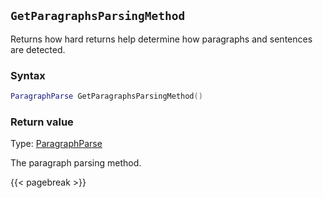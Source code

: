 ## `GetParagraphsParsingMethod`

Returns how hard returns help determine how paragraphs and sentences are detected.

### Syntax {-}

``` .lua
ParagraphParse GetParagraphsParsingMethod()
```

### Return value {-}

Type: [ParagraphParse](#paragraphparse) \

The paragraph parsing method.

{{< pagebreak >}}


